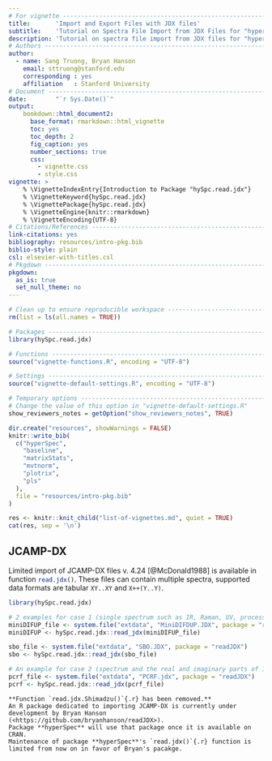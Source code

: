 ```yaml
---
# For vignette ---------------------------------------------------------------
title:       'Import and Export Files with JDX files'
subtitle:    'Tutorial on Spectra File Import from JDX Files for "hyperSpec"'
description: 'Tutorial on spectra file import from JDX files for "hyperSpec".'
# Authors --------------------------------------------------------------------
author:
  - name: Sang Truong, Bryan Hanson 
    email: sttruong@stanford.edu
    corresponding : yes
    affiliation   : Stanford University
# Document -------------------------------------------------------------------
date:        "`r Sys.Date()`"
output:
    bookdown::html_document2:
      base_format: rmarkdown::html_vignette
      toc: yes
      toc_depth: 2
      fig_caption: yes
      number_sections: true
      css:
        - vignette.css
        - style.css
vignette: >
    % \VignetteIndexEntry{Introduction to Package "hySpc.read.jdx"}
    % \VignetteKeyword{hySpc.read.jdx}
    % \VignettePackage{hySpc.read.jdx}
    % \VignetteEngine{knitr::rmarkdown}
    % \VignetteEncoding{UTF-8}
# Citations/References -------------------------------------------------------
link-citations: yes
bibliography: resources/intro-pkg.bib
biblio-style: plain
csl: elsevier-with-titles.csl
# Pkgdown --------------------------------------------------------------------
pkgdown:
  as_is: true
  set_null_theme: no
---
```



```r
# Clean up to ensure reproducible workspace ----------------------------------
rm(list = ls(all.names = TRUE))
```

```r
# Packages -------------------------------------------------------------------
library(hySpc.read.jdx)

# Functions ------------------------------------------------------------------
source("vignette-functions.R", encoding = "UTF-8")

# Settings -------------------------------------------------------------------
source("vignette-default-settings.R", encoding = "UTF-8")

# Temporary options ----------------------------------------------------------
# Change the value of this option in "vignette-default-settings.R"
show_reviewers_notes = getOption("show_reviewers_notes", TRUE)
```


```r
dir.create("resources", showWarnings = FALSE)
knitr::write_bib(
  c("hyperSpec",
    "baseline",
    "matrixStats",
    "mvtnorm",
    "plotrix",
    "pls"
  ),
  file = "resources/intro-pkg.bib"
)
```


<!-- This chunk inserts common info about all the vignettes -->

```r
res <- knitr::knit_child("list-of-vignettes.md", quiet = TRUE)
cat(res, sep = '\n')
```


## JCAMP-DX {#sec:jcamp-dx}

\index{ASCII!JCAMP-DX}
\index{JCAMP-DX!ASCII}
\index{jdx|see{JCAMP-DX}}
\index{JCAMP-DX!ASCII}

<!-- % {#sec:read.jdx} -->
\index{JCAMP-DX!Shimadzu} \index{Shimadzu!GC-MS}
\index{Shimadzu!JCAMP-DX} \index{JCAMP-DX!PerkinElmer} \index{PerkinElmer!JCAMP-DX}
\index{PerkinElmer!Infrared} \index{Infrared!PerkinElmer}
\index{JCAMP-DX!Infrared} \index{Infrared!JCAMP-DX}
<!-- % -->

Limited import of JCAMP-DX files v. 4.24 [@McDonald1988] is available in function `read.jdx()`{.r}.
These files can contain multiple spectra, supported data formats are tabular `XY..XY` and `X++(Y..Y)`.

```r
library(hySpc.read.jdx)

# 2 examples for case 1 (single spectrum such as IR, Raman, UV, processed/real 1D NMR, etc)
miniDIFUP_file <- system.file("extdata", "MiniDIFDUP.JDX", package = "readJDX")
miniDIFUP <- hySpc.read.jdx::read_jdx(miniDIFUP_file)

sbo_file <- system.file("extdata", "SBO.JDX", package = "readJDX")
sbo <- hySpc.read.jdx::read_jdx(sbo_file)

# An example for case 2 (spectrum and the real and imaginary parts of 1D NMR spectrum)
pcrf_file <- system.file("extdata", "PCRF.jdx", package = "readJDX")
pcrf <- hySpc.read.jdx::read_jdx(pcrf_file)
```

```block
**Function `read.jdx.Shimadzu()`{.r} has been removed.**
An R package dedicated to importing JCAMP-DX is currently under development by Bryan Hanson
(<https://github.com/bryanhanson/readJDX>).
Package **hyperSpec** will use that package once it is available on CRAN.
Maintenance of package **hyperSpec**'s `read.jdx()`{.r} function is limited from now on in favor of Bryan's pacakge.
```
